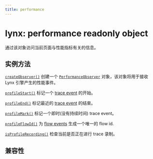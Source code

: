 ```yaml
---
title: performance
---
```


# lynx: performance readonly object

通过该对象访问当前页面与性能指标有关的信息。

## 实例方法

[`createObserver()`](./lynx-performance/create-observer) 创建一个 [`PerformanceObserver`](/api/lynx-api/performance-api/performance-observer) 对象，该对象将用于接收 Lynx 引擎产生的性能事件。

[`profileStart()`](./lynx-performance/profile-start) 标记一个 [trace event](https://perfetto.dev/docs/instrumentation/track-events) 的开始。

[`profileEnd()`](./lynx-performance/profile-end) 标记最近的 [trace event](https://perfetto.dev/docs/instrumentation/track-events) 的结束。

[`profileMark()`](./lynx-performance/profile-mark) 标记一个即时(没有持续时间) trace event。

[`profileFlowId()`](./lynx-performance/profile-flow-id) 为 [flow events](https://perfetto.dev/docs/instrumentation/track-events#flows) 生成一个唯一的 flow id.

[`isProfileRecording()`](./lynx-performance/is-profile-recording) 检查当前是否正在进行 trace 录制。

## 兼容性


<LegacyCompatTable metadata="lynx-api/lynx/performance" />
